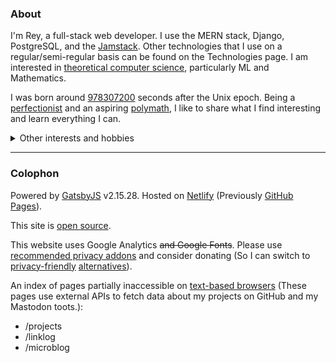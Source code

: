 <SEO title="About" />

### About

I'm Rey, a full-stack web developer. I use the MERN stack, Django, PostgreSQL, and the [Jamstack](https://jamstack.org). Other technologies that I use on a regular/semi-regular basis can be found on the <Link to="/technologies">Technologies</Link> page. I am interested in [theoretical computer science](https://en.wikipedia.org/wiki/Theoretical_computer_science), particularly ML and Mathematics.

I was born around [978307200](https://duckduckgo.com/?q=unix+time+978307200) seconds after the Unix epoch. Being a [perfectionist](https://en.wikipedia.org/wiki/Perfectionism_(psychology)) and an aspiring [polymath](https://en.wikipedia.org/wiki/Polymath), I like to share what I find interesting and learn everything I can.

<details>
  <summary>Other interests and hobbies</summary>
  (feel free to <Link to="/contact">talk</Link> to me about any)
  <ul>
    <li>Tinkering with Linux systems</li>
    <li>Speedcubing (Rubik&#39;s Cube, sub 30, <a href="https://en.wikipedia.org/wiki/CFOP_Method">CFOP</a> + <a href="https://www.speedsolving.com/wiki/index.php/Blindfolded_Solving">BLD</a> + <a href="https://en.wikipedia.org/wiki/Rubik&#39;s_Cube#Variations">variations</a>)</li>
    <li>Physics, Recreational Mathematics, Chess, Crosswords, <Link to="/puzzles">Puzzles</Link></li>
    <li>Philosophy (<a href="https://en.wikipedia.org/wiki/Stoicism">Stoicism</a>), Art, History, Biology, Psychology</li>
    <li><Link to="/books">Reading</Link> + <Link to="/movies-tv">Watching</Link> Science Fiction</li>
    <li><a href="https://en.wikipedia.org/wiki/Constructed_language">Conlangs</a>, Language Learning (<strong>Fun fact</strong>: I speak 6 languages! (more like 4+0.9+0.5))</li>
    <li>Personal Knowledge Management</li>
    <li>Homelab / Self-hosting</li>
    <li>Comics, Anime, Manga, Music, Podcasts, all the usual stuff</li>
    <li>Making looong lists :)</li>
  </ul>

  <p>
    <small><Link to="/tolearn">some things I&#39;m trying to get into</Link></small>
    <br />
    <small style={{ marginBottom: "15px"}}><Link to="/u7h9qf8h4z">some less important stuff about me</Link></small>
  </p>

</details>

---

### Colophon

Powered by [GatsbyJS](https://github.com/gatsbyjs/gatsby) v2.15.28\. Hosted on [Netlify](https://netlify.com/) (Previously [GitHub Pages](https://pages.github.com/)).

This site is [open source](https://github.com/rsapkf/rsapkf.xyz/).

This website uses Google Analytics <del>and Google Fonts</del>. Please use [recommended privacy addons](https://addons.mozilla.org/en-US/firefox/search/?category=privacy-security&sort=recommended%2Cusers&type=extension) and consider <Link to="/donate">donating</Link> (So I can switch to [privacy-friendly](https://lwn.net/Articles/822568/) [alternatives](https://lwn.net/Articles/824294/)).

An index of pages partially inaccessible on [text-based browsers](https://en.wikipedia.org/wiki/Text-based_web_browser#List_of_notable_text-based_web_browsers) (These pages use external APIs to fetch data about my projects on GitHub and my Mastodon toots.):
- <Link to="/projects">/projects</Link>
- <Link to="/linklog">/linklog</Link>
- <Link to="/microblog">/microblog</Link>

<LastUpdatedPages date="March 13, 2020"/>
